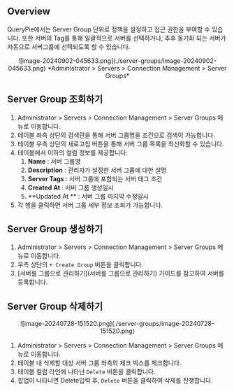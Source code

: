 ## Overview

QueryPie에서는 Server Group 단위로 정책을 설정하고 접근 권한을 부여할 수 있습니다. 또한 서버의 Tag를 통해 일괄적으로 서버를 선택하거나, 추후 동기화 되는 서버가 자동으로 서버그룹에 선택되도록 할 수 있습니다.
<p align="center">
![image-20240902-045633.png](./server-groups/image-20240902-045633.png)
*Administrator &gt; Servers &gt; Connection Management &gt; Server Groups*
</p>

## Server Group 조회하기

1. Administrator &gt; Servers &gt; Connection Management &gt; Server Groups 메뉴로 이동합니다.
2. 테이블 좌측 상단의 검색란을 통해 서버 그룹명을 조건으로 검색이 가능합니다.
3. 테이블 우측 상단의 새로고침 버튼을 통해 서버 그룹 목록을 최신화할 수 있습니다.
4. 테이블에서 이하의 컬럼 정보를 제공합니다:
    1.  **Name**  : 서버 그룹명
    2.  **Description**  : 관리자가 설정한 서버 그룹에 대한 설명
    3.  **Server Tags**  : 서버 그룹에 포함되는 서버 태그 조건
    4.  **Created At**  : 서버 그룹 생성일시
    5.  **Updated At ** : 서버 그룹 마지막 수정일시
5. 각 행을 클릭하면 서버 그룹 세부 정보 조회가 가능합니다.


## Server Group 생성하기

1. Administrator &gt; Servers &gt; Connection Management &gt; Server Groups 메뉴로 이동합니다.
2. 우측 상단의 `+ Create Group` 버튼을 클릭합니다.
3. [서버를 그룹으로 관리하기](서버를 그룹으로 관리하기) 가이드를 참고하여 서버를 등록합니다.


## Server Group 삭제하기

<p align="center">
![image-20240728-151520.png](./server-groups/image-20240728-151520.png)
</p>

1. Administrator &gt; Servers &gt; Connection Management &gt; Server Groups 메뉴로 이동합니다.
2. 테이블 내 삭제할 대상 서버 그룹 좌측의 체크 박스를 체크합니다.
3. 테이블 컬럼 라인에 나타난 `Delete` 버튼을 클릭합니다.
4. 팝업이 나타나면 Delete입력 후, `Delete` 버튼을 클릭하여 삭제를 진행합니다.

